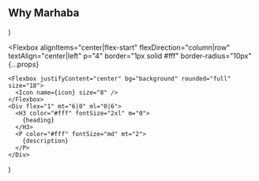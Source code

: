   <Section 
  py="8|12|16" {...props}
  >
    <Container>
      <h2 color="#fff" textAlign="center">Why Marhaba</h2>
      <Grid col="1|2|3" my="8|10|12" gap="4|6|8">
        <Feature
          icon="phone"
          heading="Excellent Support"
          description="Do feel free to contact us for any queries.We are always happy to help!"
        />
        <Feature
          icon="clock"
          heading="Time saving"
          description="One stop shop for all Hajj and Umrah Services."
        />
        <Feature
          icon="check"
          heading="Best Packages"
          description="We offer you budget friendly Umrah Packages."
        />
        </Grid>
    </Container>
  </Section>
)

  <Flexbox
    alignItems="center|flex-start"
    flexDirection="column|row"
    textAlign="center|left"
    p="4"
    border="1px solid #fff"
    border-radius="10px"
    {...props}
  >
    <Flexbox justifyContent="center" bg="background" rounded="full" size="18">
      <Icon name={icon} size="8" />
    </Flexbox>
    <Div flex="1" mt="6|0" ml="0|6">
      <H3 color="#fff" fontSize="2xl" m="0">
        {heading}
      </H3>
      <P color="#fff" fontSize="md" mt="2">
        {description}
      </P>
    </Div>
  </Flexbox>
)